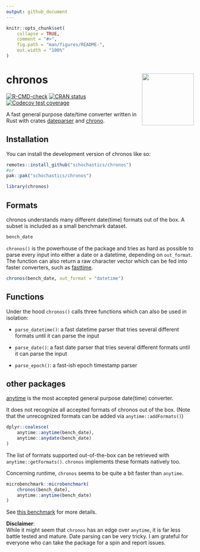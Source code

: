 ```yaml
---
output: github_document
---
```


<!-- README.md is generated from README.Rmd. Please edit that file -->

```r
knitr::opts_chunk$set(
    collapse = TRUE,
    comment = "#>",
    fig.path = "man/figures/README-",
    out.width = "100%"
)
```

# chronos <img src="man/figures/logo.png" align="right" height="139" alt="" />

<!-- badges: start -->
[![R-CMD-check](https://github.com/schochastics/chronos/actions/workflows/R-CMD-check.yaml/badge.svg)](https://github.com/schochastics/chronos/actions/workflows/R-CMD-check.yaml)
[![CRAN status](https://www.r-pkg.org/badges/version/chronos)](https://CRAN.R-project.org/package=chronos)
[![Codecov test coverage](https://codecov.io/gh/schochastics/chronos/branch/main/graph/badge.svg)](https://app.codecov.io/gh/schochastics/chronos?branch=main)
<!-- badges: end -->

A fast general purpose date/time converter written in Rust with crates [dateparser](https://crates.io/crates/dateparser) and [chrono](https://crates.io/crates/chrono).

## Installation

You can install the development version of chronos like so:

``` r
remotes::install_github("schochastics/chronos")
#or
pak::pak("schochastics/chronos")
```

```r
library(chronos)
```

## Formats

chronos understands many different date(time) formats out of the box. A subset is included as a small benchmark dataset.
```r
bench_date
```

`chronos()` is the powerhouse of the package and tries as hard as possible to parse every input into either
a date or a datetime, depending on `out_format`. The function can also return a raw character vector which can be fed into faster
converters, such as [fasttime](https://github.com/s-u/fasttime).
```r
chronos(bench_date, out_format = "datetime")
```
## Functions

Under the hood `chronos()` calls three functions which can also be used in isolation:

- `parse_datetime()`: a fast datetime parser that tries several different formats until it can parse the input

- `parse_date()`: a fast date parser that tries several different formats until it can parse the input

- `parse_epoch()`: a fast-ish epoch timestamp parser

## other packages

[anytime](https://github.com/eddelbuettel/anytime) is the most accepted general purpose date(time) converter.

It does not recognize all accepted formats of chronos out of the box. (Note that the unrecognized formats can be added via `anytime::addFormats()`)
```r
dplyr::coalesce(
    anytime::anytime(bench_date),
    anytime::anydate(bench_date)
)
```

The list of formats supported out-of-the-box can be retrieved with `anytime::getFormats()`.
`chronos` implements these formats natively too.

Concerning runtime, `chronos` seems to be quite a bit faster than `anytime`.
```r
microbenchmark::microbenchmark(
    chronos(bench_date),
    anytime::anytime(bench_date)
)
```

See [this benchmark](https://github.com/schochastics/chronos/blob/main/data-raw/benchmark.md) for more details.

**Disclaimer**:  
While it might seem that `chronos` has an edge over `anytime`, it is far less battle tested and
mature. Date parsing can be very tricky. I am grateful for everyone who can take the package for a spin and report issues.
